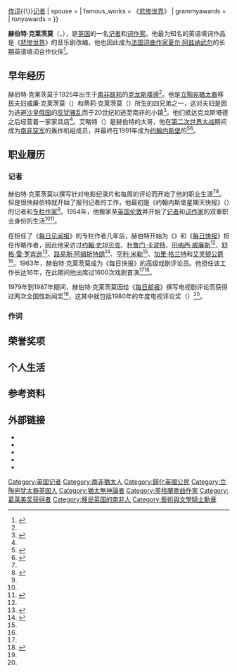 {{NoteTA
|G1 = Movie
|G2 = Music
|T=zh-tw:赫伯特·克羅采;zh-cn:赫伯特·克莱茨莫;
|1=zh-tw:克羅采;zh-cn:克莱茨莫;
}}
{{Expand English|Herbert Kretzmer|time=2020-10-19T04:16:49+00:00}}
{{Infobox entertainer
| name                      = 赫伯特·克莱茨莫
| honorific_suffix          = [[大英帝國勳章|大英帝国官佐勋章]]
| type                      = 幕后
| image                     = File:Herbert Kretzmer.jpg
| image_size                = 260px
| caption                   = （摄于2012年）
| native_name               = Herbert Kretzmer
| native_name_lang          = en
| nationality               = {{GBR}}
| birth_date                = {{Birth date|df=y|1925|10|5}}
| birth_place               = {{ZAF-1912}}[[奧蘭治自由邦省|奧蘭治自由邦省]][[克龙斯塔德|克龙斯塔德]]
| death_date                = {{Death date and age|df=y|2020|10|14|1925|10|5}}
| death_place               = {{GBR}}[[英格兰|英格兰]][[伦敦|伦敦]]
| occupation                = [[编剧|编剧]]{{\}}[[作词|作词]]{{\}}[[记者|记者]]
| spouse                    = {{Plain list|
* {{marriage|()=small|伊丽莎白·玛格丽特·威尔逊|1961|1973|end=div}}
* {{marriage|()=small|西比尔·塞弗|1988|2020|end=sur}}
}}
| famous_works              = 《[[悲慘世界_(音樂劇)|悲惨世界]]》
| grammyawards              = {{Awards|award={{Link-en|格莱美奖最佳音乐剧专辑|Grammy Award for Best Musical Theater Album|最佳音乐剧专辑}} |year=1988年 |title=[[悲慘世界_(音樂劇)|悲惨世界]] }}
| tonyawards                = {{Awards|award={{Link-en|托尼奖最佳原创音乐|Tony Award for Best Original Score|最佳原创音乐}} |year=1987年 |title=[[悲慘世界_(音樂劇)|悲惨世界]] }}
}}

'''赫伯特·克莱茨莫'''（{{Lang-en|Herbert Kretzmer}}，{{bd|1925年|10月5日|2020年|10月14日|catIdx=Kretzmer}}）{{OBE}}，是[[英国|英国]]的一名[[记者|记者]]和[[词作家|词作家]]。他最为知名的英语填词作品是《[[悲慘世界_(音樂劇)|悲惨世界]]》的音乐剧改编，他也因此成为[[法国|法国]][[词曲作家|词曲作家]][[夏尔·阿兹纳武尔|夏尔·阿兹纳武尔]]的长期英语填词合作伙伴<ref name="History">{{cite news |url=http://www.herbertkretzmer.com/history.htm |title=History - Herbert Kretzmer lyricist |work=Herbert Kretzmer's official website |deadurl=yes |archiveurl=https://web.archive.org/web/20080207093432/http://www.herbertkretzmer.com/history.htm |archivedate=2008-02-07 |accessdate=2020-10-19 }}</ref>。

== 早年经历 ==
赫伯特·克莱茨莫于1925年出生于[[南非联邦|南非联邦]]的[[克龙斯塔德|克龙斯塔德]]<ref name="History" />。他是[[立陶宛猶太人|立陶宛猶太裔]]移民夫妇威廉·克莱茨莫（{{lang|en|William Kretzmer}}）和蒂莉·克莱茨莫（{{lang|en|Tilly Kretzmer}}）所生的四兄弟之一，这对夫妇是因为逃避[[俄罗斯帝国|沙皇俄国]]的[[反犹骚乱|反犹骚乱]]而于20世纪初逃至南非的小镇<ref name="Hunt">{{cite web |author1=Liz Hunt |title=Herbert Kretzmer dreamed a dream – and Les Misérables never looked back |url=https://www.telegraph.co.uk/culture/theatre/9721499/Herbert-Kretzmer-dreamed-a-dream-and-Les-Miserables-never-looked-back.html |publisher=[[每日电讯报|每日电讯报]] |accessdate=2020-10-21 |archive-date=2018-03-12 |archive-url=https://web.archive.org/web/20180312205151/https://www.telegraph.co.uk/culture/theatre/9721499/Herbert-Kretzmer-dreamed-a-dream-and-Les-Miserables-never-looked-back.html |dead-url=no }}</ref>。他们抵达克龙斯塔德之后经营着一家家具店<ref name="Hunt" />。艾略特（{{lang|en|Elliot}}）是赫伯特的大哥，他在[[第二次世界大战|第二次世界大战]]期间成为[[南非空军|南非空军]]的轰炸机组成员，并最终在1991年成为[[约翰内斯堡|约翰内斯堡]]的{{Link-en|约翰内斯堡市长|Mayor of Johannesburg|市长}}<ref name="McFadden">{{cite web |author1=Robert D. McFadden |title=Herbert Kretzmer, Lyricist for ‘Les Misérables,’ Dies at 95 |url=https://www.nytimes.com/2020/10/14/theater/herbert-kretzmer-dead.html |publisher=[[纽约时报|纽约时报]] |accessdate=2020-10-21 |archive-date=2021-02-28 |archive-url=https://web.archive.org/web/20210228005728/https://www.nytimes.com/2020/10/14/theater/herbert-kretzmer-dead.html |dead-url=no }}</ref><ref name="Wren">{{cite web |author1=Christopher S. Wren |title=Trip by Dinkins Elicits Confusion |url=https://www.nytimes.com/1991/11/10/nyregion/trip-by-dinkins-elicits-confusion.html |publisher=[[纽约时报|纽约时报]] |accessdate=2020-10-21 |archive-date=2020-10-19 |archive-url=https://web.archive.org/web/20201019064627/https://www.nytimes.com/1991/11/10/nyregion/trip-by-dinkins-elicits-confusion.html |dead-url=no }}</ref>。

== 职业履历 ==
=== 记者 ===
赫伯特·克莱茨莫以撰写针对电影纪录片和每周{{Link-en|新闻电影短片|Newsreel}}的评论而开始了他的职业生涯<ref name="McFadden" /><ref name="Omnibus">{{cite book |title=100 Years of British Music |date=2014-11-10 |publisher=Omnibus Press |isbn=9781783235650 |page=76 |url=https://books.google.com/books?id=4v_fBQAAQBAJ&pg=PT76&redir_esc=y#v=onepage&q&f=false |accessdate=2020-10-21}}</ref>。但是很快赫伯特就开始了报刊记者的工作，他最初是《约翰内斯堡星期天快报》（{{lang|en|Johannesburg Sunday Express}}）的记者和[[专栏作家|专栏作家]]<ref name="McFadden" />。1954年，他搬家至[[英国|英国]][[伦敦|伦敦]]并开始了[[记者|记者]]和[[词作家|词作家]]的双重职业身份的生活<ref name="McFadden" /><ref name="Jonze">{{cite web |author1=Tim Jonze |title=Les Misérables lyricist Herbert Kretzmer dies aged 95 |url=https://www.theguardian.com/stage/2020/oct/14/les-miserables-lyricist-herbert-kretzmer-dies-aged-95 |publisher=[[卫报|卫报]] |accessdate=2020-10-21 |archive-date=2021-05-18 |archive-url=https://web.archive.org/web/20210518060014/https://www.theguardian.com/stage/2020/oct/14/les-miserables-lyricist-herbert-kretzmer-dies-aged-95 |dead-url=no }}</ref>。

在担任了《[[每日见闻报|每日见闻报]]》的专栏作者几年后，赫伯特开始为《{{Link-en|星期天电讯报|Sunday Dispatch}}》和《[[每日快报|每日快报]]》担任传略作者，因此他采访过[[约翰·史坦贝克|约翰·史坦贝克]]、[[杜鲁门·卡波特|杜鲁门·卡波特]]、[[田纳西·威廉斯|田纳西·威廉斯]]<ref name="McFadden" />、[[舒格·雷·罗宾逊|舒格·雷·罗宾逊]]<ref name="Biteback">{{cite book |author1=Herbert Kretzmer |title=Snapshots: Interviews with Twentieth Century Legends |date=2014 |publisher=Biteback Publishing |isbn=9781849547178 |url=https://books.google.com/books?id=9UfGoAEACAAJ |accessdate=2020-10-21}}</ref>、[[路易斯·阿姆斯特朗|路易斯·阿姆斯特朗]]<ref name="Rhodes">{{cite web |title=Herbert Kretzmer on Les Miserables |url=https://www.ru.ac.za/latestnews/archives/2013/herbertkretzmeronlesmiserables.html |publisher=Rhodes University |accessdate=2020-10-21 |archive-date=2021-11-19 |archive-url=https://web.archive.org/web/20211119233918/https://www.ru.ac.za/latestnews/archives/2013/herbertkretzmeronlesmiserables.html |dead-url=no }}</ref>、[[亨利·米勒|亨利·米勒]]<ref name="Biteback" />、[[加里·格兰特|加里·格兰特]]和[[艾灵顿公爵|艾灵顿公爵]]<ref name="Rhodes" />。1963年，赫伯特·克莱茨莫成为《每日快报》的高级戏剧评论员。他担任该工作长达16年，在此期间他出席过1600次戏剧首演<ref name="McFadden" /><ref>{{cite web |title=Les Misérables turns 30 |url=https://timesofmalta.com/articles/view/les-miserables-turns-30.587046 |publisher=Times of Malta |accessdate=2020-10-21}}</ref>。

1979年到1987年期间，赫伯特·克莱茨莫因给《[[每日邮报|每日邮报]]》撰写电视剧评论而获得过两次全国性新闻奖<ref name="McFadden" />，这其中就包括1980年的年度电视评论奖（{{lang|en|TV Critic Of The Year}}）<ref name="Omnibus" />。

=== 作词 ===

== 荣誉奖项 ==

== 个人生活 ==

== 参考资料 ==
{{ReflistH}}
{{Reflist|4}}
{{ReflistF}}

== 外部链接 ==
{{Portal|英国|南非|人物|音乐}}

* {{Official website|http://www.herbertkretzmer.com/index.html}}{{en}}
* {{Allmusic|class=artist|id=mn0000572428|label=赫伯特·克莱茨莫}}
* {{Discogs artist|artist=628257-Herbert-Kretzmer|name=赫伯特·克莱茨莫}}
* {{IMDb name|0471014|赫伯特·克莱茨莫}}
* {{Douban people|1029846|赫伯特·克莱茨莫}}

{{Authority control}}
{{DEFAULTSORT:Kretzmer, Herbert}}

[[Category:英国记者|Category:英国记者]]
[[Category:南非猶太人|Category:南非猶太人]]
[[Category:歸化英國公民|Category:歸化英國公民]]
[[Category:立陶宛犹太裔英国人|Category:立陶宛犹太裔英国人]]
[[Category:猶太無神論者|Category:猶太無神論者]]
[[Category:英格蘭歌曲作家|Category:英格蘭歌曲作家]]
[[Category:葛莱美奖获得者|Category:葛莱美奖获得者]]
[[Category:移民英国的南非人|Category:移民英国的南非人]]
[[Category:藝術與文學騎士勳章|Category:藝術與文學騎士勳章]]